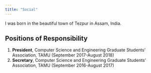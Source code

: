 ```yaml
---
title: "Social"
---
```


I was born in the beautiful town of Tezpur in Assam, India.\ 

## Positions of Responsibility

1.  **President**, Computer Science and Engineering Graduate Students' Association, TAMU (September 2017-August 2018)
2.  **Secretary**, Computer Science and Engineering Graduate Students' Association, TAMU (September 2016-August 2017)